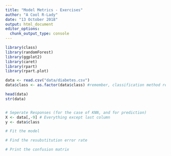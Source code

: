 ```yaml
---
title: "Model Metrics - Exercises"
author: "A Cool R-Lady"
date: "13 October 2018"
output: html_document
editor_options: 
  chunk_output_type: console
---
```



```r
library(class)
library(randomForest)
library(ggplot2)
library(caret)
library(rpart)
library(rpart.plot)
```


```r
data <- read.csv("data/diabetes.csv")
data$class <- as.factor(data$class) #remember, classification method require our response variable to be a factor!
```

```r
head(data)
str(data)


# Seperate Responses (for the case of KNN, and for prediction)
X <- data[,-9] # Everything except last column
y <- data$class
```

```r

# Fit the model

# Find the resubstitution error rate

# Print the confusion matrix

```

